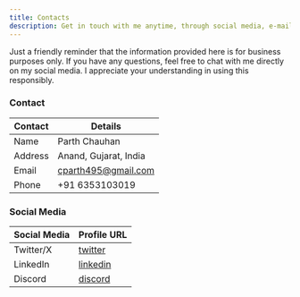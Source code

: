 ```yaml
---
title: Contacts
description: Get in touch with me anytime, through social media, e-mail, or phone number.
---
```


<Callout>
  Just a friendly reminder that the information provided here is for business purposes only. If you have any questions, feel free to chat with me directly on my social media. 
  I appreciate your understanding in using this responsibly.
</Callout>

### Contact

| Contact  | Details                            |
| -------- | ---------------------------------- |
| Name     | Parth Chauhan                      |
| Address  | Anand, Gujarat, India              |
| Email    | cparth495@gmail.com                |
| Phone    | +91 6353103019                     |

### Social Media

| Social Media  | Profile URL                                                      |
| ------------- | ---------------------------------------------------------------- |
| Twitter/X     | [twitter](https://twitter.com/parthcodehub)                      |
| LinkedIn      | [linkedin](https://www.linkedin.com/in/parthchauhan0702/)            |
| Discord       | [discord](https://discordapp.com/users/841126921886498817)       |
